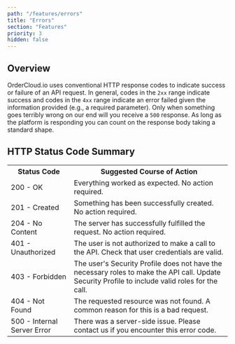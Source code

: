 ```yaml
---
path: "/features/errors"
title: "Errors"
section: "Features"
priority: 3
hidden: false
---
```


## Overview

OrderCloud.io uses conventional HTTP response codes to indicate success or failure of an API request. In general, codes in the `2xx` range indicate success and codes in the `4xx` range indicate an error failed given the information provided (e.g., a required parameter). Only when something goes terribly wrong on our end will you receive a `500` response. As long as the platform is responding you can count on the response body taking a standard shape.

## HTTP Status Code Summary

<div class="table-responsive">

<table class="table table-striped table-bordered">

<tbody>

<tr>

<th>Status Code</th>

<th>Suggested Course of Action</th>

</tr>

<tr>

<td>200 - OK</td>

<td>Everything worked as expected. No action required.</td>

</tr>

<tr>

<td>201 - Created</td>

<td>Something has been successfully created. No action required.</td>

</tr>

<tr>

<td>204 - No Content</td>

<td>The server has successfully fulfilled the request. No action required.</td>

</tr>

<tr>

<td>401 - Unauthorized</td>

<td>The user is not authorized to make a call to the API. Check that user credentials are valid.</td>

</tr>

<tr>

<td>403 - Forbidden</td>

<td>The user's Security Profile does not have the necessary roles to make the API call. Update Security Profile to include valid roles for the call.</td>

</tr>

<tr>

<td>404 - Not Found</td>

<td>The requested resource was not found. A common reason for this is a bad request.</td>

</tr>

<tr>

<td>500 - Internal Server Error</td>

<td>There was a server-side issue. Please contact us if you encounter this error code.</td>

</tr>

</tbody>

</table>

</div>